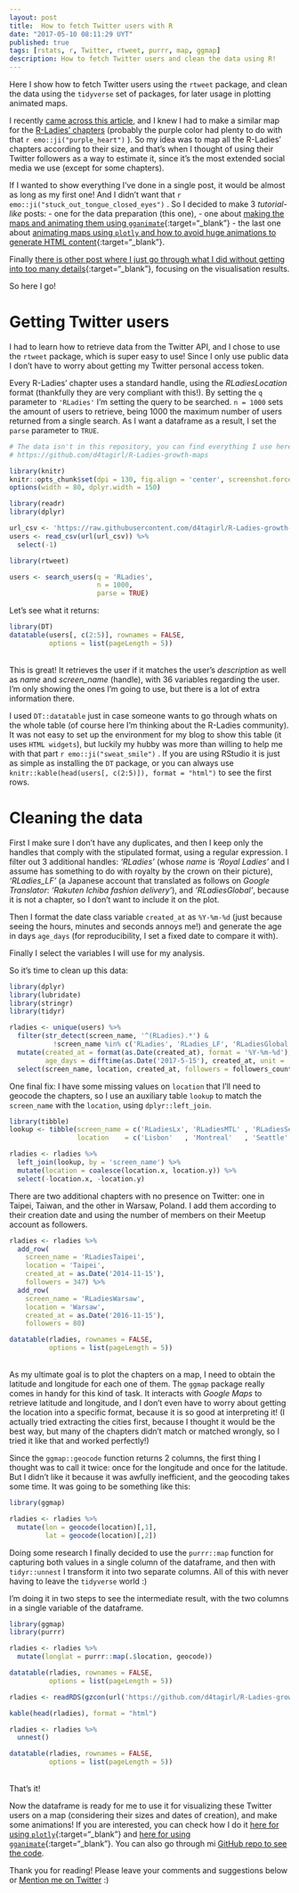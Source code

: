 ```yaml
---
layout: post
title:  How to fetch Twitter users with R
date: "2017-05-10 08:11:29 UYT"
published: true
tags: [rstats, r, Twitter, rtweet, purrr, map, ggmap]
description: How to fetch Twitter users and clean the data using R!
---
```

Here I show how to fetch Twitter users using the `rtweet` package, and clean the data using the `tidyverse` set of packages, for later usage in plotting animated maps.  

<!--more-->

I recently [came across this article](http://spatial.ly/2017/03/mapping-5000-years-of-city-growth/), and I knew I had to make a similar map for the [R-Ladies' chapters](http://rladies.org/) (probably the purple color had plenty to do with that `r emo::ji("purple_heart")` ). So my idea was to map all the R-Ladies' chapters according to their size, and that's when I thought of using their Twitter followers as a way to estimate it, since it's the most extended social media we use (except for some chapters).  

If I wanted to show everything I've done in a single post, it would be almost as long as my first one! And I didn't want that `r emo::ji("stuck_out_tongue_closed_eyes")` . So I decided to make 3 _tutorial-like_ posts: 
- one for the data preparation (this one), 
- one about [making the maps and animating them using `gganimate`]({% post_url 2017-04-24-how-to-plot-animated-maps-with-gganimate %}){:target="_blank"} 
- the last one about [animating maps using `plotly` and how to avoid huge animations to generate HTML content]({% post_url 2017-04-26-how-to-deal-with-ggplotly-huge-maps %}){:target="_blank"}. 

Finally [there is other post where I just go through what I did without getting into too many details]({% post_url 2017-05-10-visualizing-r-ladies-growth %}){:target="_blank"}, focusing on the visualisation results. 

So here I go!

# Getting Twitter users

I had to learn how to retrieve data from the Twitter API, and I chose to use the `rtweet` package, which is super easy to use! Since I only use public data I don't have to worry about getting my Twitter personal access token. 

Every R-Ladies' chapter uses a standard handle, using the *RLadiesLocation* format (thankfully they are very compliant with this!). By setting the `q` parameter to `'RLadies'` I'm setting the query to be searched. `n = 1000` sets the amount of users to retrieve, being 1000 the maximum number of users returned from a single search. As I want a dataframe as a result, I set the `parse` parameter to `TRUE`.

```r
# The data isn't in this repository, you can find everything I use here:
# https://github.com/d4tagirl/R-Ladies-growth-maps

library(knitr)
knitr::opts_chunk$set(dpi = 130, fig.align = 'center', screenshot.force = FALSE, fig.cap = "")
options(width = 80, dplyr.width = 150)

library(readr)
library(dplyr)

url_csv <- 'https://raw.githubusercontent.com/d4tagirl/R-Ladies-growth-maps/master/users.csv'
users <- read_csv(url(url_csv)) %>% 
  select(-1)

```

```r
library(rtweet)

users <- search_users(q = 'RLadies',
                      n = 1000,
                      parse = TRUE)
```

Let's see what it returns:

```r
library(DT)
datatable(users[, c(2:5)], rownames = FALSE,
          options = list(pageLength = 5))
```

<br/>
This is great! It retrieves the user if it matches the user's _description_ as well as _name_ and _screen\_name_ (handle), with 36 variables regarding the user. I'm only showing the ones I'm going to use, but there is a lot of extra information there.

I used `DT::datatable` just in case someone wants to go through whats on the whole table (of course here I'm thinking about the R-Ladies community). It was not easy to set up the environment for my blog to show this table (it uses `HTML widgets`), but luckily my hubby was more than willing to help me with that part `r emo::ji("sweat_smile")` . If you are using RStudio it is just as simple as installing the `DT` package, or you can always use `knitr::kable(head(users[, c(2:5)]), format = "html")` to see the first rows.

# Cleaning the data

First I make sure I don't have any duplicates, and then I keep only the handles that comply with the stipulated format, using a regular expression. I filter out 3 additional handles: _'RLadies'_ (whose _name_ is _'Royal Ladies'_ and I assume has something to do with royalty by the crown on their picture), _'RLadies\_LF'_ (a Japanese account that translated as follows on _Google Translator_: _'Rakuten Ichiba fashion delivery'_), and _'RLadiesGlobal'_, because it is not a chapter, so I don't want to include it on the plot. 

Then I format the date class variable `created_at` as `%Y-%m-%d` (just because seeing the hours, minutes and seconds annoys me!) and generate the age in days `age_days` (for reproducibility, I set a fixed date to compare it with).

Finally I select the variables I will use for my analysis.

So it's time to clean up this data:

```r
library(dplyr)
library(lubridate)
library(stringr)
library(tidyr)

rladies <- unique(users) %>%
  filter(str_detect(screen_name, '^(RLadies).*') & 
           !screen_name %in% c('RLadies', 'RLadies_LF', 'RLadiesGlobal')) %>% 
  mutate(created_at = format(as.Date(created_at), format = '%Y-%m-%d'),
         age_days = difftime(as.Date('2017-5-15'), created_at, unit = 'days')) %>%
  select(screen_name, location, created_at, followers = followers_count, age_days)
```

One final fix: I have some missing values on `location` that I'll need to geocode the chapters, so I use an auxiliary table `lookup` to match the `screen_name` with the `location`, using `dplyr::left_join`. 

```r
library(tibble)
lookup <- tibble(screen_name = c('RLadiesLx', 'RLadiesMTL' , 'RLadiesSeattle'), 
                 location    = c('Lisbon'   , 'Montreal'   , 'Seattle'      ))

rladies <- rladies %>%
  left_join(lookup, by = 'screen_name') %>%
  mutate(location = coalesce(location.x, location.y)) %>%
  select(-location.x, -location.y)
```

There are two additional chapters with no presence on Twitter: one in Taipei, Taiwan, and the other in Warsaw, Poland. I add them according to their creation date and using the number of members on their Meetup account as followers.

```r

rladies <- rladies %>% 
  add_row(      
    screen_name = 'RLadiesTaipei',
    location = 'Taipei',
    created_at = as.Date('2014-11-15'),
    followers = 347) %>% 
  add_row(      
    screen_name = 'RLadiesWarsaw',
    location = 'Warsaw',
    created_at = as.Date('2016-11-15'),
    followers = 80)

datatable(rladies, rownames = FALSE,
          options = list(pageLength = 5))
```

<br />
As my ultimate goal is to plot the chapters on a map, I need to obtain the latitude and longitude for each one of them. The `ggmap` package really comes in handy for this kind of task. It interacts with _Google Maps_ to retrieve latitude and longitude, and I don't even have to worry about getting the location into a specific format, because it is so good at interpreting it! (I actually tried extracting the cities first, because I thought it would be the best way, but many of the chapters didn't match or matched wrongly, so I tried it like that and worked perfectly!)

Since the `ggmap::geocode` function returns 2 columns, the first thing I thought was to call it twice: once for the longitude and once for the latitude. But I didn't like it because it was awfully inefficient, and the geocoding takes some time. It was going to be something like this:

```r
library(ggmap)

rladies <- rladies %>% 
  mutate(lon = geocode(location)[,1],
         lat = geocode(location)[,2])
```

Doing some research I finally decided to use the `purrr::map` function for capturing both values in a single column of the dataframe, and then with `tidyr::unnest` I transform it into two separate columns. All of this with never having to leave the `tidyverse` world :)

I'm doing it in two steps to see the intermediate result, with the two columns in a single variable of the dataframe.

```r

library(ggmap)
library(purrr)

rladies <- rladies %>% 
  mutate(longlat = purrr::map(.$location, geocode)) 

datatable(rladies, rownames = FALSE,
          options = list(pageLength = 5))   
```

```r

rladies <- readRDS(gzcon(url('https://github.com/d4tagirl/R-Ladies-growth-maps/raw/master/rladies_longlat.rds')))

kable(head(rladies), format = "html")
```

```r
rladies <- rladies %>% 
  unnest() 

datatable(rladies, rownames = FALSE,
          options = list(pageLength = 5))        
```

<br />
That's it!

Now the dataframe is ready for me to use it for visualizing these Twitter users on a map (considering their sizes and dates of creation), and make some animations! If you are interested, you can check how I do it [here for using `plotly`]({% post_url 2017-04-26-how-to-deal-with-ggplotly-huge-maps %}){:target="_blank"} and [here for using `gganimate`]({% post_url 2017-04-24-how-to-plot-animated-maps-with-gganimate %}){:target="_blank"}. You can also go through mi [GitHub repo to see the code](https://github.com/d4tagirl/R-Ladies-growth-maps).

Thank you for reading! Please leave your comments and suggestions below or [Mention me on Twitter](https://twitter.com/intent/tweet?user_id=114258616) :)
